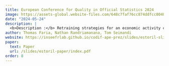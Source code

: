 ```yaml
---
title: European Conference for Quality in Official Statistics 2024 
image: https://assets-global.website-files.com/648c7faf76cc874ddfcc8040/6554e80926bb869643d77f7b_Q2024%20-%20Logo-p-800.png
date: "2024-05-24"
description: |
  <b>Description :</b> Retraining strategies for an economic activity classification model
author: Thomas Faria, Nathan Randriamanana, Tom Seimandi 
website: https://inseefrlab.github.io/codif-ape-prez/slides/estoril-slides/index.html
paper: 
  text: Paper
  url: /slides/estoril-paper/index.pdf
order: 8
---
```

